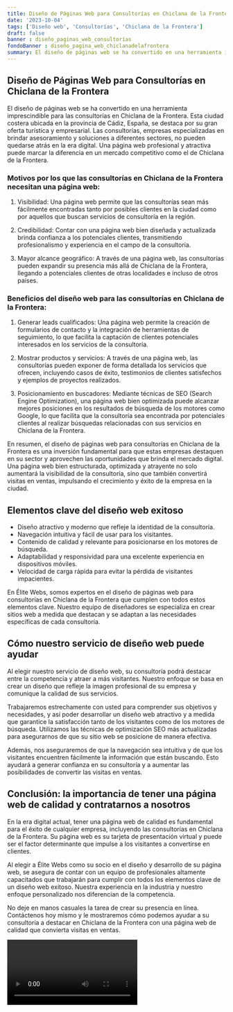 ```yaml
---
title: Diseño de Páginas Web para Consultorías en Chiclana de la Frontera
date: '2023-10-04'
tags: ['Diseño web', 'Consultorías', 'Chiclana de la Frontera']
draft: false
banner : diseño_paginas_web_consultorías
fondoBanner : diseño_pagina_web_chiclanadelafrontera
summary: El diseño de páginas web se ha convertido en una herramienta imprescindible para las consultorías en Chiclana de la Frontera. Esta ciudad costera ubicada en la provincia de Cádiz, España, se destaca por su gran oferta turística y empresarial. Las consultorías, empresas especializadas en brindar asesoramiento y soluciones a diferentes sectores, no pueden quedarse atrás en la era digital. Una página web profesional y atractiva puede marcar la diferencia en un mercado competitivo como el de Chiclana de la Frontera.
---
```


## Diseño de Páginas Web para Consultorías en Chiclana de la Frontera

El diseño de páginas web se ha convertido en una herramienta imprescindible para las consultorías en Chiclana de la Frontera. Esta ciudad costera ubicada en la provincia de Cádiz, España, se destaca por su gran oferta turística y empresarial. Las consultorías, empresas especializadas en brindar asesoramiento y soluciones a diferentes sectores, no pueden quedarse atrás en la era digital. Una página web profesional y atractiva puede marcar la diferencia en un mercado competitivo como el de Chiclana de la Frontera.

### Motivos por los que las consultorías en Chiclana de la Frontera necesitan una página web:

1. Visibilidad: Una página web permite que las consultorías sean más fácilmente encontradas tanto por posibles clientes en la ciudad como por aquellos que buscan servicios de consultoría en la región.

2. Credibilidad: Contar con una página web bien diseñada y actualizada brinda confianza a los potenciales clientes, transmitiendo profesionalismo y experiencia en el campo de la consultoría.

3. Mayor alcance geográfico: A través de una página web, las consultorías pueden expandir su presencia más allá de Chiclana de la Frontera, llegando a potenciales clientes de otras localidades e incluso de otros países.

### Beneficios del diseño web para las consultorías en Chiclana de la Frontera:

1. Generar leads cualificados: Una página web permite la creación de formularios de contacto y la integración de herramientas de seguimiento, lo que facilita la captación de clientes potenciales interesados en los servicios de la consultoría.

2. Mostrar productos y servicios: A través de una página web, las consultorías pueden exponer de forma detallada los servicios que ofrecen, incluyendo casos de éxito, testimonios de clientes satisfechos y ejemplos de proyectos realizados.

3. Posicionamiento en buscadores: Mediante técnicas de SEO (Search Engine Optimization), una página web bien optimizada puede alcanzar mejores posiciones en los resultados de búsqueda de los motores como Google, lo que facilita que la consultoría sea encontrada por potenciales clientes al realizar búsquedas relacionadas con sus servicios en Chiclana de la Frontera.

En resumen, el diseño de páginas web para consultorías en Chiclana de la Frontera es una inversión fundamental para que estas empresas destaquen en su sector y aprovechen las oportunidades que brinda el mercado digital. Una página web bien estructurada, optimizada y atrayente no solo aumentará la visibilidad de la consultoría, sino que también convertirá visitas en ventas, impulsando el crecimiento y éxito de la empresa en la ciudad.

<GifSeo />

<Cta />

## Elementos clave del diseño web exitoso

- Diseño atractivo y moderno que refleje la identidad de la consultoría.
- Navegación intuitiva y fácil de usar para los visitantes.
- Contenido de calidad y relevante para posicionarse en los motores de búsqueda.
- Adaptabilidad y responsividad para una excelente experiencia en dispositivos móviles.
- Velocidad de carga rápida para evitar la pérdida de visitantes impacientes.

En Élite Webs, somos expertos en el diseño de páginas web para consultorías en Chiclana de la Frontera que cumplen con todos estos elementos clave. Nuestro equipo de diseñadores se especializa en crear sitios web a medida que destacan y se adaptan a las necesidades específicas de cada consultoría.

## Cómo nuestro servicio de diseño web puede ayudar

Al elegir nuestro servicio de diseño web, su consultoría podrá destacar entre la competencia y atraer a más visitantes. Nuestro enfoque se basa en crear un diseño que refleje la imagen profesional de su empresa y comunique la calidad de sus servicios.

Trabajaremos estrechamente con usted para comprender sus objetivos y necesidades, y así poder desarrollar un diseño web atractivo y a medida que garantice la satisfacción tanto de los visitantes como de los motores de búsqueda. Utilizamos las técnicas de optimización SEO más actualizadas para asegurarnos de que su sitio web se posicione de manera efectiva.

Además, nos aseguraremos de que la navegación sea intuitiva y de que los visitantes encuentren fácilmente la información que están buscando. Esto ayudará a generar confianza en su consultoría y a aumentar las posibilidades de convertir las visitas en ventas.

## Conclusión: la importancia de tener una página web de calidad y contratarnos a nosotros

En la era digital actual, tener una página web de calidad es fundamental para el éxito de cualquier empresa, incluyendo las consultorías en Chiclana de la Frontera. Su página web es su tarjeta de presentación virtual y puede ser el factor determinante que impulse a los visitantes a convertirse en clientes.

Al elegir a Élite Webs como su socio en el diseño y desarrollo de su página web, se asegura de contar con un equipo de profesionales altamente capacitados que trabajarán para cumplir con todos los elementos clave de un diseño web exitoso. Nuestra experiencia en la industria y nuestro enfoque personalizado nos diferencian de la competencia.

No deje en manos casuales la tarea de crear su presencia en línea. Contáctenos hoy mismo y le mostraremos cómo podemos ayudar a su consultoría a destacar en Chiclana de la Frontera con una página web de calidad que convierta visitas en ventas.

<Video />

<CtaBot job='Consultorías' city='Chiclana de la Frontera'/>

<Gmaps query='Chiclana de la Frontera+españa+maps' />